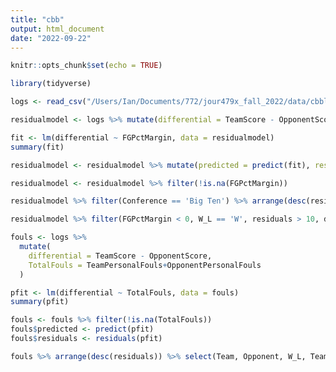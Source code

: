 ```yaml
---
title: "cbb"
output: html_document
date: "2022-09-22"
---
```


```r
knitr::opts_chunk$set(echo = TRUE)
```


```r
library(tidyverse)
```

```r
logs <- read_csv("/Users/Ian/Documents/772/jour479x_fall_2022/data/cbblogs1521.csv")
```

```r
residualmodel <- logs %>% mutate(differential = TeamScore - OpponentScore, FGPctMargin = TeamFGPCT - OpponentFGPCT)
```

```r
fit <- lm(differential ~ FGPctMargin, data = residualmodel)
summary(fit)
```

```r
residualmodel <- residualmodel %>% mutate(predicted = predict(fit), residuals = residuals(fit))
```

```r
residualmodel <- residualmodel %>% filter(!is.na(FGPctMargin))
```

```r
residualmodel %>% filter(Conference == 'Big Ten') %>% arrange(desc(residuals)) %>% select(Date, Team, Opponent, W_L, differential, FGPctMargin, predicted, residuals)
```

```r
residualmodel %>% filter(FGPctMargin < 0, W_L == 'W', residuals > 10, differential > 10, Team == 'Maryland')
```

```r
fouls <- logs %>% 
  mutate(
    differential = TeamScore - OpponentScore, 
    TotalFouls = TeamPersonalFouls+OpponentPersonalFouls
  )
```

```r
pfit <- lm(differential ~ TotalFouls, data = fouls)
summary(pfit)
```

```r
fouls <- fouls %>% filter(!is.na(TotalFouls))
fouls$predicted <- predict(pfit)
fouls$residuals <- residuals(pfit)
```

```r
fouls %>% arrange(desc(residuals)) %>% select(Team, Opponent, W_L, TeamScore, OpponentScore, TotalFouls, residuals)
```

